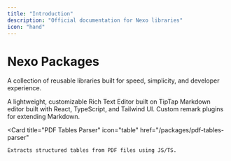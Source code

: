 ```yaml
---
title: "Introduction"
description: "Official documentation for Nexo libraries"
icon: "hand"
---
```


# Nexo Packages

A collection of reusable libraries built for speed, simplicity, and developer experience.

<CardGroup cols={2}>
  <Card
    title="Rich Text Editor"
    icon="text"
    href="/packages/nexo-mdx"
  >
    A lightweight, customizable Rich Text Editor built on TipTap
  </Card>
 <Card
    title="MDX Editor"
    icon="code"
    href="/packages/nexo-mdx"
  >
    Markdown editor built with React, TypeScript, and Tailwind UI.
  </Card>
  <Card
    title="Remark Plugins"
    icon="plug"
    href="/packages/remark-plugins"
  >
    Custom remark plugins for extending Markdown.
  </Card>

  <Card
    title="PDF Tables Parser"
    icon="table"
    href="/packages/pdf-tables-parser"
  >
    Extracts structured tables from PDF files using JS/TS.
  </Card>
</CardGroup>
